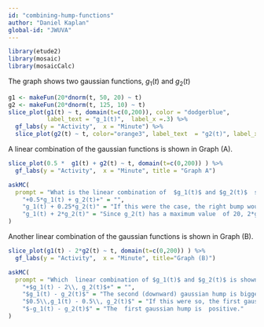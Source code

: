 ```yaml
---
id: "combining-hump-functions"
author: "Daniel Kaplan"
global-id: "JWUVA"
---
```


```r
library(etude2)
library(mosaic)
library(mosaicCalc)
```

The graph shows two gaussian functions, $g_1(t)$ and $g_2(t)$

```r
g1 <- makeFun(20*dnorm(t, 50, 20) ~ t)
g2 <- makeFun(20*dnorm(t, 125, 10) ~ t)
slice_plot(g1(t) ~ t, domain(t=c(0,200)), color = "dodgerblue",
           label_text = "g_1(t)",  label_x =.3) %>%
  gf_labs(y = "Activity",  x = "Minute") %>%
  slice_plot(g2(t) ~ t, color="orange3", label_text  = "g2(t)", label_x=.7)
```

A linear combination  of the gaussian functions is shown in Graph (A).

```r
slice_plot(0.5 *  g1(t) + g2(t) ~ t, domain(t=c(0,200)) ) %>%
  gf_labs(y = "Activity",  x = "Minute", title = "Graph A")
```


```r
askMC(
  prompt = "What is the linear combination of  $g_1(t)$ and $g_2(t)$  shown in Graph (A)?",
    "+0.5*g_1(t) + g_2(t)+" = "",
    "g_1(t) + 0.25*g_2(t)" = "If this were the case, the right bump would be only one-quarter as big as the left bump.",
    "g_1(t) + 2*g_2(t)" = "Since g_2(t) has a maximum value  of 20, 2*g_2(t) would reach a value of 40.  That isn't what's shown in  the graph."
)
```

Another linear combination  of the gaussian functions is shown in Graph (B).

```r
slice_plot(g1(t) - 2*g2(t) ~ t, domain(t=c(0,200)) ) %>%
  gf_labs(y = "Activity",  x = "Minute", title="Graph (B)")
```


```r
askMC(
  prompt = "Which  linear combination of $g_1(t)$ and $g_2(t)$ is shown in Graph (B)?",
    "+$g_1(t) - 2\\, g_2(t)$+" = "",
    "$g_1(t) - g_2(t)$" = "The second (downward) gaussian hump is bigger than  the first  (upward) gaussian hump.",
    "$0.5\\,g_1(t) - 0.5\\, g_2(t)$" = "If this were so, the first gaussian hump would reach a value of 10 rather than the 20 seen in Graph (B).",
    "$-g_1(t) - g_2(t)$" = "The  first gaussian hump is  positive."
)
```

